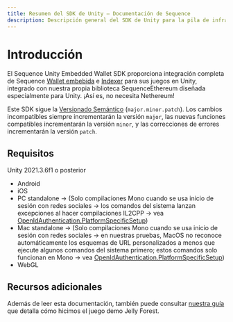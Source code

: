 ```yaml
---
title: Resumen del SDK de Unity — Documentación de Sequence
description: Descripción general del SDK de Unity para la pila de infraestructura Sequence para juegos web3.
---
```


# Introducción
El Sequence Unity Embedded Wallet SDK proporciona integración completa de Sequence [Wallet embebida](/sdk/headless-wallet) e [Indexer](/api-references/indexer/overview) para sus juegos en Unity, integrado con nuestra propia biblioteca SequenceEthereum diseñada especialmente para Unity. ¡Así es, no necesita Nethereum!

Este SDK sigue la [Versionado Semántico](https://semver.org/) (`major.minor.patch`). Los cambios incompatibles siempre incrementarán la versión `major`, las nuevas funciones compatibles incrementarán la versión `minor`, y las correcciones de errores incrementarán la versión `patch`.

## Requisitos
Unity 2021.3.6f1 o posterior
- Android
- iOS
- PC standalone -> (Solo compilaciones Mono cuando se usa inicio de sesión con redes sociales -> los comandos del sistema lanzan excepciones al hacer compilaciones IL2CPP -> vea [OpenIdAuthentication.PlatformSpecificSetup](https://github.com/0xsequence/sequence-unity/blob/master/Packages/Sequence-Unity/Sequence/SequenceSDK/Authentication/OpenIdAuthenticator.cs.cs#L244))
- Mac standalone -> (Solo compilaciones Mono cuando se usa inicio de sesión con redes sociales -> en nuestras pruebas, MacOS no reconoce automáticamente los esquemas de URL personalizados a menos que ejecute algunos comandos del sistema primero; estos comandos solo funcionan en Mono -> vea [OpenIdAuthentication.PlatformSpecificSetup](https://github.com/0xsequence/sequence-unity/blob/master/Packages/Sequence-Unity/Sequence/SequenceSDK/Authentication/OpenIdAuthenticator.cs#L244))
- WebGL

## Recursos adicionales
Además de leer esta documentación, también puede consultar [nuestra guía](/guides/jelly-forest-unity-guide) que detalla cómo hicimos el juego demo Jelly Forest.